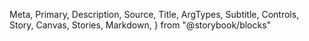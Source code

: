   Meta,
  Primary,
  Description,
  Source,
  Title,
  ArgTypes,
  Subtitle,
  Controls,
  Story,
  Canvas,
  Stories,
  Markdown,
} from "@storybook/blocks"

<Meta of={Select} />
<Title />
<Description of={Select} />

```tsx
import { Select } from "@einride/ui"
```

## Basic

<Description of={Select.Basic} />
<Canvas of={Select.Basic} />
<Controls of={Select.Basic} />
